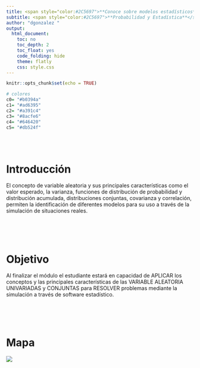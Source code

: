 ```yaml
---
title: <span style="color:#2C5697">**Conoce sobre modelos estadísticos**</span>
subtitle: <span style="color:#2C5697">**Probabilidad y Estadística**</span>
author: "dgonzalez "
output:
  html_document:
    toc: no
    toc_depth: 2
    toc_float: yes
    code_folding: hide
    theme: flatly
    css: style.css
---
```


```r
knitr::opts_chunk$set(echo = TRUE)

# colores
c0= "#b0394a"
c1= "#ad6395"
c2= "#a391c4"
c3= "#8acfe6"
c4= "#646420"
c5= "#db524f"
```

<!-- ![](img/banner3.png) -->

<br/><br/>

# **Introducción**

El concepto de variable  aleatoria  y sus principales características como el  valor esperado, la varianza, funciones de  distribución de  probabilidad y distribución  acumulada, distribuciones conjuntas, covarianza y correlación, permiten la identificación de diferentes modelos para su  uso a través de la simulación de situaciones reales. 

<br/><br/><br/>

# **Objetivo**

Al finalizar el módulo el estudiante estará en capacidad de APLICAR los conceptos y las principales características  de las VARIABLE ALEATORIA UNIVARIADAS y CONJUNTAS para RESOLVER problemas mediante la simulación a través de software estadístico.

<br/><br/><br/>

# **Mapa**

![](img/mapU3.png)
